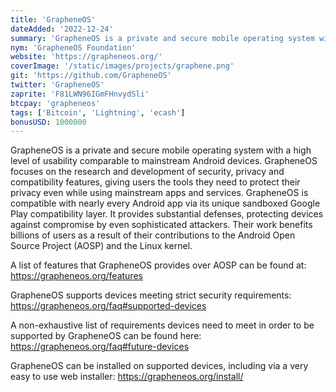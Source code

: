 ```yaml
---
title: 'GrapheneOS'
dateAdded: '2022-12-24'
summary: 'GrapheneOS is a private and secure mobile operating system with a high level of usability comparable to mainstream Android devices.'
nym: 'GrapheneOS Foundation'
website: 'https://grapheneos.org/'
coverImage: '/static/images/projects/graphene.png'
git: 'https://github.com/GrapheneOS'
twitter: 'GrapheneOS'
zaprite: 'F81LWN96IGmFHnvydSli'
btcpay: 'grapheneos'
tags: ['Bitcoin', 'Lightning', 'ecash']
bonusUSD: 1000000
---
```


GrapheneOS is a private and secure mobile operating system with a high level of usability comparable to mainstream Android devices. GrapheneOS focuses on the research and development of security, privacy and compatibility features, giving users the tools they need to protect their privacy even while using mainstream apps and services. GrapheneOS is compatible with nearly every Android app via its unique sandboxed Google Play compatibility layer. It provides substantial defenses, protecting devices against compromise by even sophisticated attackers. 
Their work benefits billions of users as a result of their contributions to the Android Open Source Project (AOSP) and the Linux kernel.

A list of features that GrapheneOS provides over AOSP can be found at: 
https://grapheneos.org/features

GrapheneOS supports devices meeting strict security requirements: 
https://grapheneos.org/faq#supported-devices

A non-exhaustive list of requirements devices need to meet in order to be supported by GrapheneOS can be found here: 
https://grapheneos.org/faq#future-devices

GrapheneOS can be installed on supported devices, including via a very easy to use web installer: https://grapheneos.org/install/
